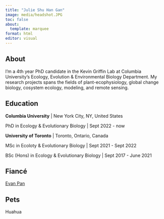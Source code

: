```yaml
---
title: "Julie Shu Han Gan"
image: media/headshot.JPG
toc: false
about: 
  template: marquee
format: html
editor: visual
---
```


## About

I'm a 4th year PhD candidate in the Kevin Griffin Lab at Columbia University's Ecology, Evolution & Environmental Biology Department. My research projects spans the fields of plant-ecophysiology, global change biology, cosystem ecology, modeling, and remote sensing.

## Education

**Columbia University** \| New York City, NY, United States

PhD in Ecology & Evolutionary Biology \| Sept 2022 - now

**University of Toronto** \| Toronto, Ontario, Canada

MSc in Ecoloty & Evolutionary Biology \| Sept 2021 - Sept 2022

BSc (Hons) in Ecology & Evolutionary Biology \| Sept 2017 - June 2021

## Fiancé

[Evan Pan](https://evansamaa.github.io/personal_website/)

## Pets

Huahua
